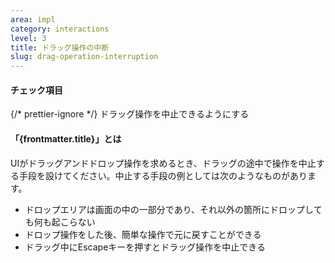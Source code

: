 ```yaml
---
area: impl
category: interactions
level: 3
title: ドラッグ操作の中断
slug: drag-operation-interruption
---
```



#### チェック項目

<Checkpoint>
  {/* prettier-ignore */}
  <span slot="title">ドラッグ操作を中止できるようにする</span>
</Checkpoint>

#### 「{frontmatter.title}」とは

UIがドラッグアンドドロップ操作を求めるとき、ドラッグの途中で操作を中止する手段を設けてください。中止する手段の例としては次のようなものがあります。

- ドロップエリアは画面の中の一部分であり、それ以外の箇所にドロップしても何も起こらない
- ドロップ操作をした後、簡単な操作で元に戻すことができる
- ドラッグ中にEscapeキーを押すとドラッグ操作を中止できる
